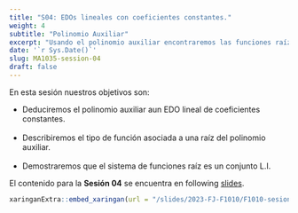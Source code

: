 ---
title: "S04: EDOs lineales con coeficientes constantes."
weight: 4
subtitle: "Polinomio Auxiliar"
excerpt: "Usando el polinomio auxiliar encontraremos las funciones raíz que general la solución de una EDO linea homogénea de coeficientes constantes."
date: '`r Sys.Date()`'
slug: MA1035-session-04
draft: false
---

En esta sesión nuestros objetivos son:


* Deduciremos el polinomio auxiliar aun EDO lineal de coeficientes constantes. <br/><br/>
* Describiremos el tipo de función asociada a una raíz del polinomio auxiliar. <br/><br/>
* Demostraremos que el sistema de funciones raíz es un conjunto L.I. 

El contenido para la **Sesión 04** se encuentra en following [slides](/slides/2023-FJ-F1010/F1010-sesion-04).

```{r embed-xaringan, echo=FALSE}
xaringanExtra::embed_xaringan(url = "/slides/2023-FJ-F1010/F1010-sesion-04", ratio = "4:3")
```

